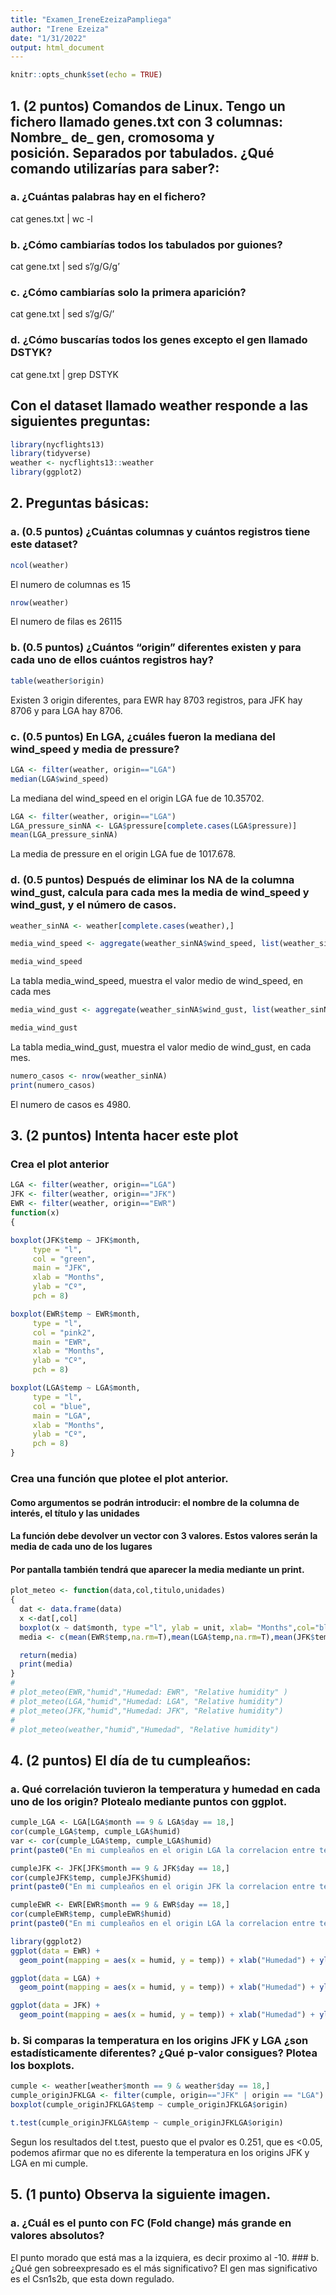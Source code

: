 ```yaml
---
title: "Examen_IreneEzeizaPampliega"
author: "Irene Ezeiza"
date: "1/31/2022"
output: html_document
---
```


```r
knitr::opts_chunk$set(echo = TRUE)
```

## 1. (2 puntos) Comandos de Linux. Tengo un fichero llamado genes.txt con 3 columnas: Nombre_ de_ gen, cromosoma y posición. Separados por tabulados. ¿Qué comando utilizarías para saber?:

### a. ¿Cuántas palabras hay en el fichero?
cat genes.txt | wc -l

### b. ¿Cómo cambiarías todos los tabulados por guiones?
cat gene.txt | sed s'/g/G/g'

### c. ¿Cómo cambiarías solo la primera aparición?
cat gene.txt | sed s'/g/G/'

### d. ¿Cómo buscarías todos los genes excepto el gen llamado DSTYK?
cat gene.txt | grep DSTYK

## Con el dataset llamado weather responde a las siguientes preguntas:
```r
library(nycflights13)
library(tidyverse)
weather <- nycflights13::weather
library(ggplot2)
```

## 2. Preguntas básicas:
### a. (0.5 puntos) ¿Cuántas columnas y cuántos registros tiene este dataset?

```r
ncol(weather)
```

El numero de columnas es 15

```r
nrow(weather)
```

El numero de filas es 26115

### b. (0.5 puntos) ¿Cuántos “origin” diferentes existen y para cada uno de ellos cuántos registros hay?

```r
table(weather$origin)
```

Existen 3 origin diferentes, para EWR hay 8703 registros, para JFK hay 8706 y para LGA hay 8706.

### c. (0.5 puntos) En LGA, ¿cuáles fueron la mediana del wind_speed y media de pressure? 

```r
LGA <- filter(weather, origin=="LGA")
median(LGA$wind_speed)
```

La mediana del wind_speed en el origin LGA fue de 10.35702.

```r
LGA <- filter(weather, origin=="LGA")
LGA_pressure_sinNA <- LGA$pressure[complete.cases(LGA$pressure)]
mean(LGA_pressure_sinNA)
```

La media de pressure en el origin LGA fue de 1017.678.

### d. (0.5 puntos) Después de eliminar los NA de la columna wind_gust, calcula para cada mes la media de wind_speed y wind_gust, y el número de casos.

```r
weather_sinNA <- weather[complete.cases(weather),]

media_wind_speed <- aggregate(weather_sinNA$wind_speed, list(weather_sinNA$month), mean)

media_wind_speed

```

La tabla media_wind_speed, muestra el valor medio de wind_speed, en cada mes

```r
media_wind_gust <- aggregate(weather_sinNA$wind_gust, list(weather_sinNA$month), mean)

media_wind_gust

```

La tabla media_wind_gust, muestra el valor medio de wind_gust, en cada mes.

```r
numero_casos <- nrow(weather_sinNA) 
print(numero_casos)
```

El numero de casos es 4980.

## 3. (2 puntos) Intenta hacer este plot
### Crea el plot anterior
```r
LGA <- filter(weather, origin=="LGA")
JFK <- filter(weather, origin=="JFK")
EWR <- filter(weather, origin=="EWR")
function(x)
{

boxplot(JFK$temp ~ JFK$month,
     type = "l",
     col = "green",
     main = "JFK",
     xlab = "Months",
     ylab = "Cº",
     pch = 8)

boxplot(EWR$temp ~ EWR$month,
     type = "l",
     col = "pink2",
     main = "EWR",
     xlab = "Months",
     ylab = "Cº",
     pch = 8)

boxplot(LGA$temp ~ LGA$month,
     type = "l",
     col = "blue",
     main = "LGA",
     xlab = "Months",
     ylab = "Cº",
     pch = 8)
}

```

### Crea una función que plotee el plot anterior.
#### Como argumentos se podrán introducir: el nombre de la columna de interés, el título y las unidades
#### La función debe devolver un vector con 3 valores. Estos valores serán la media de cada uno de los lugares
#### Por pantalla también tendrá que aparecer la media mediante un print.

```r

plot_meteo <- function(data,col,titulo,unidades)
{
  dat <- data.frame(data)
  x <-dat[,col] 
  boxplot(x ~ dat$month, type ="l", ylab = unit, xlab= "Months",col="blue", main = titulo)
  media <- c(mean(EWR$temp,na.rm=T),mean(LGA$temp,na.rm=T),mean(JFK$temp,na.rm=T))

  return(media)
  print(media)  
}
# 
# plot_meteo(EWR,"humid","Humedad: EWR", "Relative humidity" )
# plot_meteo(LGA,"humid","Humedad: LGA", "Relative humidity")
# plot_meteo(JFK,"humid","Humedad: JFK", "Relative humidity")
# 
# plot_meteo(weather,"humid","Humedad", "Relative humidity")

```

## 4. (2 puntos) El día de tu cumpleaños:
### a. Qué correlación tuvieron la temperatura y humedad en cada uno de los origin? Plotealo mediante puntos con ggplot.

```r
cumple_LGA <- LGA[LGA$month == 9 & LGA$day == 18,]
cor(cumple_LGA$temp, cumple_LGA$humid)
var <- cor(cumple_LGA$temp, cumple_LGA$humid)
print(paste0("En mi cumpleaños en el origin LGA la correlacion entre temperatura y humedad fue ", var ))

```

```r
cumpleJFK <- JFK[JFK$month == 9 & JFK$day == 18,]
cor(cumpleJFK$temp, cumpleJFK$humid)
print(paste0("En mi cumpleaños en el origin JFK la correlacion entre temperatura y humedad fue ", cor(cumpleJFK$temp, cumpleJFK$humid) ))

```

```r
cumpleEWR <- EWR[EWR$month == 9 & EWR$day == 18,]
cor(cumpleEWR$temp, cumpleEWR$humid)
print(paste0("En mi cumpleaños en el origin LGA la correlacion entre temperatura y humedad fue ", cor(cumpleEWR$temp, cumpleEWR$humid) ))

```

```r

library(ggplot2)
ggplot(data = EWR) + 
  geom_point(mapping = aes(x = humid, y = temp)) + xlab("Humedad") + ylab("Temperatura")

```

```r
ggplot(data = LGA) + 
  geom_point(mapping = aes(x = humid, y = temp)) + xlab("Humedad") + ylab("Temperatura")
```

```r
ggplot(data = JFK) + 
  geom_point(mapping = aes(x = humid, y = temp)) + xlab("Humedad") + ylab("Temperatura")

```


### b. Si comparas la temperatura en los origins JFK y LGA ¿son estadísticamente diferentes? ¿Qué p-valor consigues? Plotea los boxplots.

```r
cumple <- weather[weather$month == 9 & weather$day == 18,]
cumple_originJFKLGA <- filter(cumple, origin=="JFK" | origin == "LGA")
boxplot(cumple_originJFKLGA$temp ~ cumple_originJFKLGA$origin)

```

```r
t.test(cumple_originJFKLGA$temp ~ cumple_originJFKLGA$origin)
```

Segun los resultados del t.test, puesto que el pvalor es 0.251, que es <0.05, podemos afirmar que no es diferente la temperatura en los origins JFK y LGA en mi cumple.

## 5. (1 punto) Observa la siguiente imagen.
### a. ¿Cuál es el punto con FC (Fold change) más grande en valores absolutos?
El punto morado que está mas a la izquiera, es decir proximo al -10.
### b. ¿Qué gen sobreexpresado es el más significativo?
El gen mas significativo es el Csn1s2b, que esta down regulado.